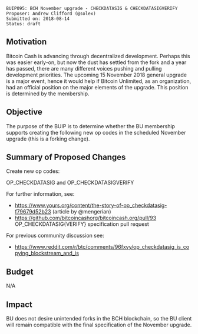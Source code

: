 <pre>
BUIP095: BCH November upgrade - CHECKDATASIG & CHECKDATASIGVERIFY
Proposer: Andrew Clifford (@solex)
Submitted on: 2018-08-14
Status: draft
</pre>

==Motivation==
Bitcoin Cash is advancing through decentralized development. Perhaps this was easier early-on, but now the dust has settled from the fork and a year has passed, there are many different voices pushing and pulling development priorities. The upcoming 15 November 2018 general upgrade is a major event, hence it would help if Bitcoin Unlimited, as an organization, had an official position on the major elements of the upgrade. This position is determined by the membership.

==Objective==

The purpose of the BUIP is to determine whether the BU membership supports creating the following new op codes in the scheduled November upgrade (this is a forking change).

==Summary of Proposed Changes==

Create new op codes:

OP_CHECKDATASIG and OP_CHECKDATASIGVERIFY

For further information, see:

* https://www.yours.org/content/the-story-of-op_checkdatasig-f79679d52b23 (article by @mengerian)
* https://github.com/bitcoincashorg/bitcoincash.org/pull/93 OP_CHECKDATASIG{VERIFY} specification pull request

For previous community discussion see:

* https://www.reddit.com/r/btc/comments/96fxvy/op_checkdatasig_is_copying_blockstream_and_is

==Budget==

N/A

==Impact==

BU does not desire unintended forks in the BCH blockchain, so the BU client will remain compatible with the final specification of the November upgrade.
